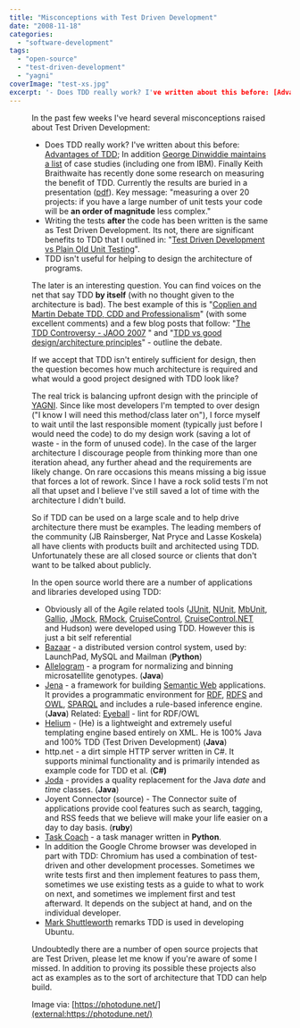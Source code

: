 ```yaml
---
title: "Misconceptions with Test Driven Development"
date: "2008-11-18"
categories: 
  - "software-development"
tags: 
  - "open-source"
  - "test-driven-development"
  - "yagni"
coverImage: "test-xs.jpg"
excerpt: '- Does TDD really work? I've written about this before: [Advantages of'
---
```




<Figure
  src={TestXs}
  alt="a pencil sitting on a test bubble sheet - image licensed from Photodune"
  caption="a pencil sitting on a test bubble sheet - image licensed from Photodune"
/>
 In the past few weeks I've heard several misconceptions raised about Test Driven Development:

- Does TDD really work? I've written about this before: [Advantages of TDD](/blog/advantages-of-tdd "Advantages of TDD"); In addition [George Dinwiddie maintains a list](external:https://biblio.gdinwiddie.com/biblio/StudiesOfTestDrivenDevelopment) of case studies (including one from IBM). Finally Keith Braithwaite has recently done some research on measuring the benefit of TDD. Currently the results are buried in a presentation ([pdf](external:https://www.keithbraithwaite.demon.co.uk/professional/presentations/2008/qcon/MeasureForMeasure.pdf)). Key message: "measuring a over 20 projects: if you have a large number of unit tests your code will be **an order of magnitude** less complex."
- Writing the tests **after** the code has been written is the same as Test Driven Development. Its not, there are significant benefits to TDD that I outlined in: "[Test Driven Development vs Plain Old Unit Testing](/blog/test-driven-dev)".
- TDD isn't useful for helping to design the architecture of programs.

The later is an interesting question. You can find voices on the net that say TDD **by itself** (with no thought given to the architecture is bad). The best example of this is "[Coplien and Martin Debate TDD, CDD and Professionalism](external:https://www.infoq.com/interviews/coplien-martin-tdd/)" (with some excellent comments) and a few blog posts that follow: "[The TDD Controversy - JAOO 2007](external:https://community.ative.dk/blogs/ative/archive/2007/09/28/the-tdd-controversy-jaoo-2007.aspx) " and "[TDD vs good design/architecture principles](external:https://xebia.com/blog/tdd-vs-good-designarchitecture-principles/)" - outline the debate.

If we accept that TDD isn't entirely sufficient for design, then the question becomes how much architecture is required and what would a good project designed with TDD look like?

The real trick is balancing upfront design with the principle of [YAGNI](external:https://en.wikipedia.org/wiki/You_aren%27t_gonna_need_it). Since like most developers I'm tempted to over design ("I know I will need this method/class later on"), I force myself to wait until the last responsible moment (typically just before I would need the code) to do my design work (saving a lot of waste - in the form of unused code). In the case of the larger architecture I discourage people from thinking more than one iteration ahead, any further ahead and the requirements are likely change. On rare occasions this means missing a big issue that forces a lot of rework. Since I have a rock solid tests I'm not all that upset and I believe I've still saved a lot of time with the architecture I didn't build.

So if TDD can be used on a large scale and to help drive architecture there must be examples. The leading members of the community (JB Rainsberger, Nat Pryce and Lasse Koskela) all have clients with products built and architected using TDD. Unfortunately these are all closed source or clients that don't want to be talked about publicly.

In the open source world there are a number of applications and libraries developed using TDD:

- Obviously all of the Agile related tools ([JUnit](external:https://sourceforge.net/projects/junit/files/junit/), [NUnit](external:https://nunit.org), [MbUnit](external:https://code.google.com/p/mb-unit/), [Gallio](external:https://www.gallio.org/), [JMock](external:https://jmock.org/repository.html), [RMock](external:https://sourceforge.net/projects/rmock/files/rmock/2.0.0/), [CruiseControl](external:https://cruisecontrol.sourceforge.net/svn.html), [CruiseControl.NET](external:https://confluence.public.thoughtworks.org/display/CCNET/Welcome+to+CruiseControl.NET) and Hudson) were developed using TDD. However this is just a bit self referential
- [Bazaar](external:http://bazaar.canonical.com/en/) - a distributed version control system, used by: LaunchPad, MySQL and Mailman (**Python**)
- [Allelogram](external:https://code.google.com/p/allelogram/) - a program for normalizing and binning microsatellite genotypes. (**Java**)
- [Jena](external:https://jena.sourceforge.net/) - a framework for building [Semantic Web](external:https://www.w3.org/2001/sw/) applications. It provides a programmatic environment for [RDF](external:https://www.w3.org/RDF/), [RDFS](external:https://www.w3.org/TR/rdf-schema/) and [OWL](external:https://www.w3.org/2001/sw/WebOnt/), [SPARQL](external:https://www.w3.org/TR/rdf-sparql-query/) and includes a rule-based inference engine. (**Java**) Related: [Eyeball](external:https://jena.sourceforge.net/Eyeball/) - lint for RDF/OWL
- [Helium](external:https://sourceforge.net/projects/he-project/files/) - (He) is a lightweight and extremely useful templating engine based entirely on XML. He is 100% Java and 100% TDD (Test Driven Development) (**Java**)
- http.net - a dirt simple HTTP server written in C#. It supports minimal functionality and is primarily intended as example code for TDD et al. (**C#)**
- [Joda](external:https://joda-time.sourceforge.net/) - provides a quality replacement for the Java _date_ and _time_ classes. (**Java**)
- Joyent Connector (source) - The Connector suite of applications provide cool features such as search, tagging, and RSS feeds that we believe will make your life easier on a day to day basis. (**ruby**)
- [Task Coach](external:https://www.taskcoach.org/) - a task manager written in **Python**.
- In addition the Google Chrome browser was developed in part with TDD: Chromium has used a combination of test-driven and other development processes. Sometimes we write tests first and then implement features to pass them, sometimes we use existing tests as a guide to what to work on next, and sometimes we implement first and test afterward. It depends on the subject at hand, and on the individual developer.
- [Mark Shuttleworth](external:https://www.markshuttleworth.com/archives/150) remarks TDD is used in developing Ubuntu.

Undoubtedly there are a number of open source projects that are Test Driven, please let me know if you're aware of some I missed. In addition to proving its possible these projects also act as examples as to the sort of architecture that TDD can help build.

Image via: [https://photodune.net/](external:https://photodune.net/)
